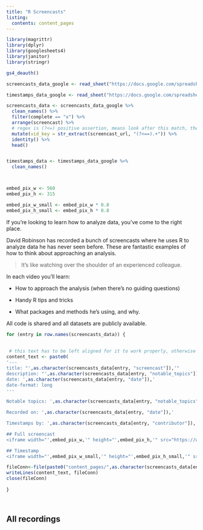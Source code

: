 ```yaml
---
title: "R Screencasts"
listing:
  contents: content_pages
---
```


```r
library(magrittr)
library(dplyr)
library(googlesheets4)
library(janitor)
library(stringr)

gs4_deauth()

screencasts_data_google <- read_sheet("https://docs.google.com/spreadsheets/d/1pjj_G9ncJZPGTYPkR1BYwzA6bhJoeTfY2fJeGKSbOKM/edit#gid=444382177", sheet = "Summary")

timestamps_data_google <- read_sheet("https://docs.google.com/spreadsheets/d/1pjj_G9ncJZPGTYPkR1BYwzA6bhJoeTfY2fJeGKSbOKM/edit#gid=444382177", sheet = "Screencasts")

screencasts_data <- screencasts_data_google %>% 
  clean_names() %>% 
  filter(complete == "x") %>% 
  arrange(screencast) %>% 
  # regex is (?<=) positive assertion, means look after this match, then the additional = is the things to match,and .+ is all characters except whitespace 
  mutate(vid_key = str_extract(screencast_url, "(?<==).+")) %>% 
  identity() %>% 
  head()


timestamps_data <- timestamps_data_google %>% 
  clean_names()



embed_pix_w <- 560
embed_pix_h <- 315

embed_pix_w_small <- embed_pix_w * 0.8
embed_pix_h_small <- embed_pix_h * 0.8

```

If you're looking to learn how to analyze data, you've come to the right place.

David Robinson has recorded a bunch of screencasts where he uses R to analyze data he has never seen before. These are fantastic examples of how to think about approaching an analysis.

> It's like watching over the shoulder of an experienced colleague.

In each video you'll learn:

-   How to approach the analysis (when there's no guiding questions)

-   Handy R tips and tricks

-   What packages and methods he's using, and why.

All code is shared and all datasets are publicly available.

```r

for (entry in row.names(screencasts_data)) {
  
  
 # this text has to be left aligned for it to work properly, otherwise it gets tabbed and is not recognised as a yaml header. Might be becuaxse of the AS IS argument
content_text <- paste0(
'---
title: "',as.character(screencasts_data[entry, "screencast"]),'"
description: "',as.character(screencasts_data[entry, "notable_topics"]),'"
date: ',as.character(screencasts_data[entry, "date"]),'
date-format: long
---

Notable topics: ',as.character(screencasts_data[entry, "notable_topics"]),'

Recorded on: ',as.character(screencasts_data[entry, "date"]),'

Timestamps by: ',as.character(screencasts_data[entry, "contributor"]), '

## Full screencast
<iframe width="',embed_pix_w,'" height="',embed_pix_h,'" src="https://www.youtube.com/embed/', as.character(screencasts_data[entry, "vid_key"]),'" title="YouTube video player" frameborder="0" allow="accelerometer; autoplay; clipboard-write; encrypted-media; gyroscope; picture-in-picture" allowfullscreen></iframe>

## Timestamp
<iframe width="',embed_pix_w_small,'" height="',embed_pix_h_small,'" src="https://www.youtube.com/embed/', as.character(screencasts_data[entry, "vid_key"]),'" title="YouTube video player" frameborder="0" allow="accelerometer; autoplay; clipboard-write; encrypted-media; gyroscope; picture-in-picture" allowfullscreen></iframe>')

fileConn<-file(paste0("content_pages/",as.character(screencasts_data[entry, "screencast"]),".qmd"))
writeLines(content_text, fileConn)
close(fileConn)
  
}




```

## All recordings
